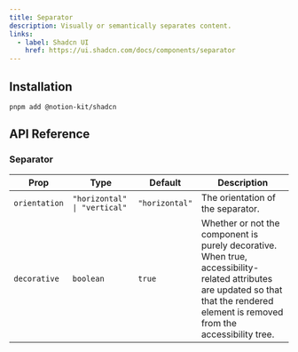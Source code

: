 ```yaml
---
title: Separator
description: Visually or semantically separates content.
links:
  - label: Shadcn UI
    href: https://ui.shadcn.com/docs/components/separator
---
```


<ComponentPreview name="separator/demo" />

## Installation

```package-install
pnpm add @notion-kit/shadcn
```

## API Reference

### Separator

| Prop          | Type                         | Default        | Description                                                                                                                                                                          |
| ------------- | ---------------------------- | -------------- | ------------------------------------------------------------------------------------------------------------------------------------------------------------------------------------ |
| `orientation` | `"horizontal" \| "vertical"` | `"horizontal"` | The orientation of the separator.                                                                                                                                                    |
| `decorative`  | `boolean`                    | `true`         | Whether or not the component is purely decorative. When true, accessibility-related attributes are updated so that that the rendered element is removed from the accessibility tree. |

